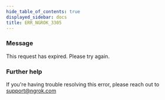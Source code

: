 ```yaml
---
hide_table_of_contents: true
displayed_sidebar: docs
title: ERR_NGROK_3305
---
```




### Message

This request has expired. Please try again.

<ErrorDetails error="err_ngrok_3305" />

### Further help

If you're having trouble resolving this error, please reach out to [support@ngrok.com](mailto:support@ngrok.com?subject=Help%20with%20ERR_NGROK_3305)
